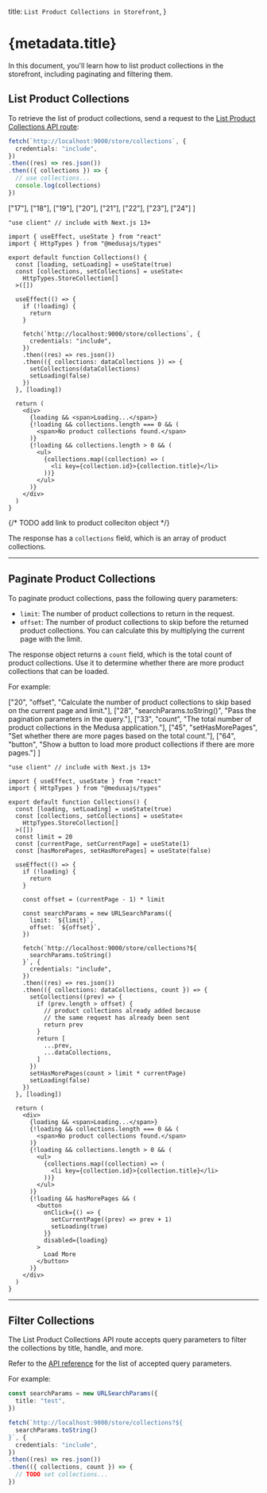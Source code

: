 
  title: `List Product Collections in Storefront`,
}

# {metadata.title}

In this document, you'll learn how to list product collections in the storefront, including paginating and filtering them.

## List Product Collections

To retrieve the list of product collections, send a request to the [List Product Collections API route](!api!/store#collections_getcollections):

<CodeTabs group="store-request">
  <CodeTab label="Fetch API" value="fetch">

  ```ts
  fetch(`http://localhost:9000/store/collections`, {
    credentials: "include",
  })
  .then((res) => res.json())
  .then(({ collections }) => {
    // use collections...
    console.log(collections)
  })
  ```

  </CodeTab>
  <CodeTab label="React" value="react">

  ["17"], ["18"], ["19"], ["20"],
  ["21"], ["22"], ["23"], ["24"]
]

  ```tsx highlights={highlights}
  "use client" // include with Next.js 13+

  import { useEffect, useState } from "react"
  import { HttpTypes } from "@medusajs/types"

  export default function Collections() {
    const [loading, setLoading] = useState(true)
    const [collections, setCollections] = useState<
      HttpTypes.StoreCollection[]
    >([])

    useEffect(() => {
      if (!loading) {
        return 
      }

      fetch(`http://localhost:9000/store/collections`, {
        credentials: "include",
      })
      .then((res) => res.json())
      .then(({ collections: dataCollections }) => {
        setCollections(dataCollections)
        setLoading(false)
      })
    }, [loading])

    return (
      <div>
        {loading && <span>Loading...</span>}
        {!loading && collections.length === 0 && (
          <span>No product collections found.</span>
        )}
        {!loading && collections.length > 0 && (
          <ul>
            {collections.map((collection) => (
              <li key={collection.id}>{collection.title}</li>
            ))}
          </ul>
        )}
      </div>
    )
  }
  ```

  </CodeTab>
</CodeTabs>

{/* TODO add link to product colleciton object */}

The response has a `collections` field, which is an array of product collections.

---

## Paginate Product Collections

To paginate product collections, pass the following query parameters:

- `limit`: The number of product collections to return in the request.
- `offset`: The number of product collections to skip before the returned product collections. You can calculate this by multiplying the current page with the limit.

The response object returns a `count` field, which is the total count of product collections. Use it to determine whether there are more product collections that can be loaded.

For example:

  ["20", "offset", "Calculate the number of product collections to skip based on the current page and limit."],
  ["28", "searchParams.toString()", "Pass the pagination parameters in the query."], 
  ["33", "count", "The total number of product collections in the Medusa application."],
  ["45", "setHasMorePages", "Set whether there are more pages based on the total count."],
  ["64", "button", "Show a button to load more product collections if there are more pages."]
]

```tsx highlights={paginateHighlights}
"use client" // include with Next.js 13+

import { useEffect, useState } from "react"
import { HttpTypes } from "@medusajs/types"

export default function Collections() {
  const [loading, setLoading] = useState(true)
  const [collections, setCollections] = useState<
    HttpTypes.StoreCollection[]
  >([])
  const limit = 20
  const [currentPage, setCurrentPage] = useState(1)
  const [hasMorePages, setHasMorePages] = useState(false)

  useEffect(() => {
    if (!loading) {
      return 
    }

    const offset = (currentPage - 1) * limit

    const searchParams = new URLSearchParams({
      limit: `${limit}`,
      offset: `${offset}`,
    })

    fetch(`http://localhost:9000/store/collections?${
      searchParams.toString()
    }`, {
      credentials: "include",
    })
    .then((res) => res.json())
    .then(({ collections: dataCollections, count }) => {
      setCollections((prev) => {
        if (prev.length > offset) {
          // product collections already added because 
          // the same request has already been sent
          return prev
        }
        return [
          ...prev,
          ...dataCollections,
        ]
      })
      setHasMorePages(count > limit * currentPage)
      setLoading(false)
    })
  }, [loading])

  return (
    <div>
      {loading && <span>Loading...</span>}
      {!loading && collections.length === 0 && (
        <span>No product collections found.</span>
      )}
      {!loading && collections.length > 0 && (
        <ul>
          {collections.map((collection) => (
            <li key={collection.id}>{collection.title}</li>
          ))}
        </ul>
      )}
      {!loading && hasMorePages && (
        <button 
          onClick={() => {
            setCurrentPage((prev) => prev + 1)
            setLoading(true)
          }}
          disabled={loading}
        >
          Load More
        </button>
      )}
    </div>
  )
}
```

---

## Filter Collections

The List Product Collections API route accepts query parameters to filter the collections by title, handle, and more.

Refer to the [API reference](!api!/store#collections_getcollections) for the list of accepted query parameters.

For example:

```ts
const searchParams = new URLSearchParams({
  title: "test",
})

fetch(`http://localhost:9000/store/collections?${
  searchParams.toString()
}`, {
  credentials: "include",
})
.then((res) => res.json())
.then(({ collections, count }) => {
  // TODO set collections...
})
```
